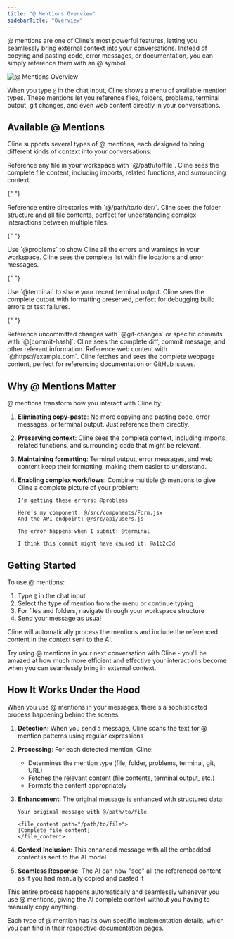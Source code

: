 ```yaml
---
title: "@ Mentions Overview"
sidebarTitle: "Overview"
---
```


@ mentions are one of Cline's most powerful features, letting you seamlessly bring external context into your conversations. Instead of copying and pasting code, error messages, or documentation, you can simply reference them with an @ symbol.

<Frame>
	<img src="https://storage.googleapis.com/cline_public_images/docs/assets/at-mentions.png" alt="@ Mentions Overview" />
</Frame>

When you type `@` in the chat input, Cline shows a menu of available mention types. These mentions let you reference files, folders, problems, terminal output, git changes, and even web content directly in your conversations.

## Available @ Mentions

Cline supports several types of @ mentions, each designed to bring different kinds of context into your conversations:

<Columns cols={2}>
  <Card title="File Mentions" icon="file" href="/3.17/features/at-mentions/file-mentions">
    Reference any file in your workspace with `@/path/to/file`. Cline sees the complete file content, including imports, related
    functions, and surrounding context.
  </Card>

{" "}

<Card title="Folder Mentions" icon="folder" href="/3.17/features/at-mentions/folder-mentions">
	Reference entire directories with `@/path/to/folder/`. Cline sees the folder structure and all file contents, perfect for
	understanding complex interactions between multiple files.
</Card>

{" "}

<Card title="Problem Mentions" icon="triangle-exclamation" href="/3.17/features/at-mentions/problem-mentions">
	Use `@problems` to show Cline all the errors and warnings in your workspace. Cline sees the complete list with file locations
	and error messages.
</Card>

{" "}

<Card title="Terminal Mentions" icon="terminal" href="/3.17/features/at-mentions/terminal-mentions">
	Use `@terminal` to share your recent terminal output. Cline sees the complete output with formatting preserved, perfect for
	debugging build errors or test failures.
</Card>

{" "}

<Card title="Git Mentions" icon="code-branch" href="/3.17/features/at-mentions/git-mentions">
	Reference uncommitted changes with `@git-changes` or specific commits with `@[commit-hash]`. Cline sees the complete diff,
	commit message, and other relevant information.
</Card>

  <Card title="URL Mentions" icon="globe" href="/3.17/features/at-mentions/url-mentions">
    Reference web content with `@https://example.com`. Cline fetches and sees the complete webpage content, perfect for
    referencing documentation or GitHub issues.
  </Card>
</Columns>

## Why @ Mentions Matter

@ mentions transform how you interact with Cline by:

1. **Eliminating copy-paste**: No more copying and pasting code, error messages, or terminal output. Just reference them directly.

2. **Preserving context**: Cline sees the complete context, including imports, related functions, and surrounding code that might be relevant.

3. **Maintaining formatting**: Terminal output, error messages, and web content keep their formatting, making them easier to understand.

4. **Enabling complex workflows**: Combine multiple @ mentions to give Cline a complete picture of your problem:

    ```
    I'm getting these errors: @problems

    Here's my component: @/src/components/Form.jsx
    And the API endpoint: @/src/api/users.js

    The error happens when I submit: @terminal

    I think this commit might have caused it: @a1b2c3d
    ```

## Getting Started

To use @ mentions:

1. Type `@` in the chat input
2. Select the type of mention from the menu or continue typing
3. For files and folders, navigate through your workspace structure
4. Send your message as usual

Cline will automatically process the mentions and include the referenced content in the context sent to the AI.

Try using @ mentions in your next conversation with Cline - you'll be amazed at how much more efficient and effective your interactions become when you can seamlessly bring in external context.

## How It Works Under the Hood

When you use @ mentions in your messages, there's a sophisticated process happening behind the scenes:

1. **Detection**: When you send a message, Cline scans the text for @ mention patterns using regular expressions
2. **Processing**: For each detected mention, Cline:
    - Determines the mention type (file, folder, problems, terminal, git, URL)
    - Fetches the relevant content (file contents, terminal output, etc.)
    - Formats the content appropriately
3. **Enhancement**: The original message is enhanced with structured data:

    ```
    Your original message with @/path/to/file

    <file_content path="/path/to/file">
    [Complete file content]
    </file_content>
    ```

4. **Context Inclusion**: This enhanced message with all the embedded content is sent to the AI model
5. **Seamless Response**: The AI can now "see" all the referenced content as if you had manually copied and pasted it

This entire process happens automatically and seamlessly whenever you use @ mentions, giving the AI complete context without you having to manually copy anything.

Each type of @ mention has its own specific implementation details, which you can find in their respective documentation pages.
